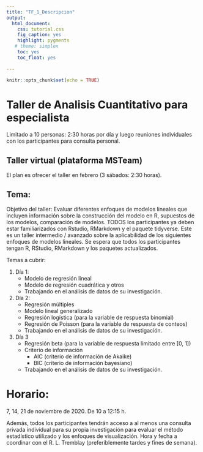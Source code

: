 ```yaml
---
title: "TF_1_Descripcion"
output:
  html_document:
    css: tutorial.css
    fig_caption: yes
    highlight: pygments
   # theme: simplex
    toc: yes
    toc_float: yes
    
---
```

<style>
.list-group-item.active, .list-group-item.active:focus, .list-group-item.active:hover {
    background-color: #437d66;
}
</style>
```r
knitr::opts_chunk$set(echo = TRUE)
```

# Taller de Analisis Cuantitativo para especialista



Limitado a 10 personas: 2:30 horas por día y luego reuniones individuales con los participantes para consulta personal.

## Taller virtual (plataforma MSTeam)

El plan es ofrecer el taller en febrero (3 sábados: 2:30 horas).

## Tema: 
Objetivo del taller: Evaluar diferentes enfoques de modelos lineales que incluyen información sobre la construcción del modelo en R, supuestos de los modelos, comparación de modelos. TODOS los participantes ya deben estar familiarizados con Rstudio, RMarkdown y el paquete tidyverse. Este es un taller intermedio / avanzado sobre la aplicabilidad de los siguientes enfoques de modelos lineales. Se espera que todos los participantes tengan R, RStudio, RMarkdown y los paquetes actualizados. 


Temas a cubrir:

  1. Día 1:
      - Modelo de regresión lineal
      - Modelo de regresión cuadrática y otros
      - Trabajando en el análisis de datos de su investigación.


  2. Día 2:
      - Regresión múltiples
      - Modelo lineal generalizado
      - Regresión logística (para la variable de respuesta binomial)
      - Regresión de Poisson (para la variable de respuesta de conteos)
      - Trabajando en el análisis de datos de su investigación.
      
   3. Día 3
        - Regresión beta (para la variable de respuesta limitado entre [0, 1])
        - Criterio de información
            - AIC (criterio de información de Akaike)
            - BIC (criterio de información bayesiano)
        - Trabajando en el análisis de datos de su investigación.

# Horario: 

7, 14, 21 de noviembre de 2020. De 10 a 12:15 h.

Además, todos los participantes tendrán acceso a al menos una consulta privada individual para su propia investigación para evaluar el método estadístico utilizado y los enfoques de visualización. Hora y fecha a coordinar con el R. L. Tremblay (preferiblemente tardes y fines de semana). 
